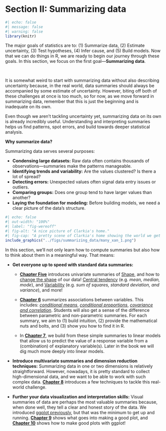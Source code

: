 # Section II: Summarizing data      {.unnumbered}

```r
#| echo: false
#| message: false
#| warning: false
library(knitr)
```



<article class="drop-cap">The major goals of statistics are to: (1) Summarize data, (2) Estimate uncertainty, (3) Test hypotheses, (4) Infer cause, and (5) Build models. Now that we can do things in R, we are ready to begin our journey through these goals. In this section, we focus on the first goal—**Summarizing data**.</article><br>  

It is somewhat weird to start with summarizing data without also describing uncertainty because, in the real world, data summaries should always be accompanied by some estimate of uncertainty. However, biting off both of these challenges at once is too much, so for now, as we move forward in summarizing data, remember that this is just the beginning and is inadequate on its own.  

Even though we aren’t tackling uncertainty yet, summarizing data on its own is already incredibly useful. Understanding and interpreting summaries helps us find patterns, spot errors, and build towards deeper statistical analysis.  



**Why summarize data?**  

Summarizing data serves several purposes:  

- **Condensing large datasets:** Raw data often contains thousands of observations—summaries make the patterns manageable.  
- **Identifying trends and variability:** Are the values clustered? Is there a lot of spread?  
- **Detecting errors:** Unexpected values often signal data entry issues or outliers.  
- **Comparing groups:** Does one group tend to have larger values than another?  
- **Laying the foundation for modeling:** Before building models, we need a clear picture of the data’s structure.  



```r
#| echo: false
#| out-width: "100%"
#| label: "fig-wereoff"
#| fig-alt: "A nice picture of Clarkia's home."
#| fig-cap: "A pretty scene of Clarkia's home showing the world we get to summarize."
include_graphics("../figs/summarizing_data/many_xan_1.png")
```

In this section, we’ll not only learn how to compute summaries but also how to think about them in a meaningful way. That means:  

- **Get everyone up to speed with standard data summaries:**   

   - **[Chapter Five](#univariate_summaries)** introduces univariate summaries of [Shape](#summarizing_shape),  and how to [change the shape](#changing_shape) of our data!  [Central tendency](#summarizing_center) (e.g. *mean, median, mode*), and  [Variability](#summarizing_variability) (e.g. *sum of squares, standard deviation, and variance*), and more!  

   - [**Chapter 6**](#associations) summarizes associations between variables. This includes:  *[conditional means](#cat_cont)*,  *[conditional proportions](#two_categorical_vars)*,  *[covariance and correlation](#cont_cont)*. Students will also get a sense of the difference between parametric and non-parametric summaries. For each summary, we aim to (1) build intuition, (2) provide the mathematical nuts and bolts, and (3) show you how to find it in R.      
   
    - In [**Chapter 7**](#linear_models), we build from these simple summaries to linear models that allow us to predict the value of a response variable from a (combination) of explanatory variable(s). Later in the book we will dig much more deeply into linear models.    

- **Introduce multivariate summaries and dimension reduction techniques:** Summarizing data in one or two dimensions is relatively straightforward. However, nowadays, it is pretty standard to collect high-dimensional data, and we want to be able to work with such complex data. [**Chapter 8**](#ordination) introduces a few techniques to tackle this real-world challenge.  

- **Further your data visualization and interpretation skills:** Visual summaries of data are perhaps the most valuable summaries because, when done well, they tell a clear and honest story of the data. We introduced [ggplot previously](#intro_to_ggplot), but that was the minimum to get up and running. [**Chapter 9**](#dataviz) shows what goes into making a good plot, and [**Chapter 10**](#betteR_plots)  shows how to make good plots with ggplot!  

